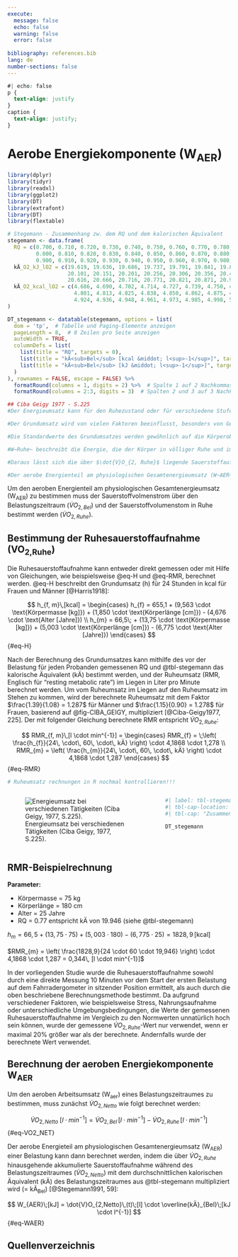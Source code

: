```yaml
---
execute:
  message: false
  echo: false
  warning: false
  error: false
  
bibliography: references.bib
lang: de
number-sections: false
---
```


```css
#| echo: false
p {
  text-align: justify
}
caption {
  text-align: justify;
}

```

# Aerobe Energiekomponente (W~AER~)

```r
library(dplyr)
library(tidyr)
library(readxl)
library(ggplot2)
library(DT)
library(extrafont)
library(DT)
library(flextable)
```

```r
# Stegemann - Zusammenhang zw. dem RQ und dem kalorischen Äquivalent
stegemann <- data.frame(
  RQ = c(0.700, 0.710, 0.720, 0.730, 0.740, 0.750, 0.760, 0.770, 0.780, 0.790, 
         0.800, 0.810, 0.820, 0.830, 0.840, 0.850, 0.860, 0.870, 0.880, 0.890, 
         0.900, 0.910, 0.920, 0.930, 0.940, 0.950, 0.960, 0.970, 0.980, 0.990, 1.000),
  kÄ_O2_kJ_lO2 = c(19.619, 19.636, 19.686, 19.737, 19.791, 19.841, 19.887, 19.946, 20.009, 20.046, 
                   20.101, 20.151, 20.201, 20.256, 20.306, 20.356, 20.411, 20.461, 20.515, 20.561, 
                   20.616, 20.666, 20.716, 20.771, 20.821, 20.871, 20.926, 20.976, 21.026, 21.081, 21.131),
  kÄ_O2_kcal_lO2 = c(4.686, 4.690, 4.702, 4.714, 4.727, 4.739, 4.750, 4.764, 4.779, 4.788, 
                     4.801, 4.813, 4.825, 4.838, 4.850, 4.862, 4.875, 4.887, 4.900, 4.911, 
                     4.924, 4.936, 4.948, 4.961, 4.973, 4.985, 4.998, 5.010, 5.022, 5.035, 5.047)
)

DT_stegemann <- datatable(stegemann, options = list(
  dom = 'tp',  # Tabelle und Paging-Elemente anzeigen
  pageLength = 8,  # 8 Zeilen pro Seite anzeigen
  autoWidth = TRUE,
  columnDefs = list(
    list(title = "RQ", targets = 0),
    list(title = "kÄ<sub>Bel</sub> [kcal &middot; l<sup>-1</sup>]", targets = 1),
    list(title = "kÄ<sub>Bel</sub> [kJ &middot; l<sup>-1</sup>]", targets = 2)
  )
), rownames = FALSE, escape = FALSE) %>%
  formatRound(columns = 1, digits = 2) %>%  # Spalte 1 auf 2 Nachkommastellen runden
  formatRound(columns = 2:3, digits = 3)  # Spalten 2 und 3 auf 3 Nachkommastellen runden
```

```r
## Ciba Geigy 1977 - S.225
#Der Energieumsatz kann für den Ruhezustand oder für verschiedene Stufen körperlicher Arbeit angegeben werden (Tabelle 1). Der Umsatz bei körperlicher und geistiger Ruhe ist keine genau definierte Größe (Abb. 1). Er wird deshalb für medizinische Fragestellungen unter standardisierten Bedingungen gemessen (morgens, liegend, nüchtern, bei Indifferenztemperatur), und die so gemessene Größe wird als Grundumsatz oder Ruheumsatz bezeichnet. Der Grundumsatz entspricht dem unvermeidbaren Wärmeverlust infolge des Zellstoffwechsels und der auch in Ruhe ablaufenden physiologischen Funktionen (Kreislauf, Atmung, Verdauung, unwillkürlicher Muskeltonus). Zum Grundumsatz trägt vor allem der Stoffwechsel der Leber bei (siehe Tabelle 2).

#Der Grundumsatz wird von vielen Faktoren beeinflusst, besonders von Geschlecht, Länge, Masse und Zusammensetzung des Körpers, Lebensalter und Hormonhaushalt; tageszeitliche, jahreszeitliche Schwankungen und ein Einfluss des Klimas wurden beobachtet.

#Die Standardwerte des Grundumsatzes werden gewöhnlich auf die Körperoberfläche bezogen, bei Kindern auf die Körpermasse (Bestimmung der Körperoberfläche siehe S. 223 und 224). Da der Stoffwechsel des Fettgewebes im Vergleich zu dem des Muskelgewebes nur gering ist, wird auch vorgeschlagen, den Grundumsatz auf die fettfreie Körpermasse, aktive Zellmasse, Muskelmasse oder ähnliche Körpermaße zu beziehen. Die Unterschiede zwischen dem Grundumsatz des Mannes und der Frau sowie der Abfall der Werte im hohen Alter verschwinden weitgehend, wenn der Bezug auf die fettfreie Körpermasse erfolgt (siehe auch Tabelle 3). Im Verlauf der Schwangerschaft steigt der Grundumsatz infolge des Sauerstoffverbrauchs von Uterus, Plazenta und Fetus. Bekannte Standards des Grundumsatzes sind diejenigen von HARRIS und BENEDICT, BOOTHBY et al., ROBERTSON und REID sowie von FLEISCH. Standardwerte für Kinder und Erwachsene finden sich in den Tabellen 3-5. Einzelheiten zum Grundumsatz von Neugeborenen, Säuglingen und Kindern siehe in der Literatur. In pathologischer Hinsicht wird der Grundumsatz durch die Funktion der Hypophyse, Schilddrüse und Nebennieren beeinflusst.

#W~Ruhe~ beschreibt die Energie, die der Körper in völliger Ruhe und im Liegen benötigt, um seine Funktion aufrechtzuerhalten. In der vorliegenden Studie wird der W~Ruhe~ als Basis verwendet, da sich der Sportler nicht in liegender Position befindet. Dieser beschreibt den physiologischen Energieumsatz in einem normalen Zustand der Ruhe oder Nicht-Bewegung. 

#Daraus lässt sich die über $\dot{V}O_{2, Ruhe}$ liegende Sauerstoffaufnahme während des Belastungszeitraumes (VO~2,Netto~) bestimmen.

#Der aerobe Energienteil am physiologischen Gesamtenergieumsatz (W~AER~) einer Belastung lässt sich berechnen, indem man die über $\dot{V}O_{2, Ruhe}$ liegende akkumulierte Sauerstoffaufnahme während des Belastungszeitraumes ($\dot{V}O_{2, Netto}$) mit dem durchschnittlichen kÄ des Belastungszeitraumes multipliziert (= kÄ~Bel~) [@Stegemann1991, 59]

```

Um den aeroben Energienteil am physiologischen Gesamtenergieumsatz (W~AER~) zu bestimmen muss der Sauerstoffvolmenstrom über den Belastungszeitraum ($\dot{V}O_{2, Bel}$) und der Sauerstoffvolumenstom in Ruhe bestimmt werden ($\dot{V}O_{2, Ruhe}$).

## Bestimmung der Ruhesauerstoffaufnahme (VO~2,Ruhe~)

Die Ruhesauerstoffaufnahme kann entweder direkt gemessen oder mit Hilfe von Gleichungen, wie beispielsweise @eq-H und @eq-RMR, berechnet werden. @eq-H beschreibt den Grundumsatz (h) für 24 Stunden in kcal für Frauen und Männer [@Harris1918]:

$$
h_{f, m}\,[kcal] = 
\begin{cases} 
h_{f} = 655,1 + (9,563 \cdot \text{Körpermasse [kg]}) + (1,850 \cdot \text{Körperlänge [cm]}) - (4,676 \cdot \text{Alter [Jahre]}) \\    
h_{m} = 66,5\; + (13,75 \cdot \text{Körpermasse [kg]}) + (5,003 \cdot \text{Körperlänge [cm]}) - (6,775 \cdot \text{Alter [Jahre]})
\end{cases}
$$ {#eq-H}

Nach der Berechnung des Grundumsatzes kann mithilfe des vor der Belastung für jeden Probanden gemessenen RQ und @tbl-stegemann das kalorische Äquivalent (kÄ) bestimmt werden, und der Ruheumsatz (RMR, Englisch für "resting metabolic rate") im Liegen in Liter pro Minute berechnet werden. Um vom Ruheumsatz im Liegen auf den Ruheumsatz im Stehen zu kommen, wird der berechnete Ruheumsatz mit dem Faktor $\frac{1.39}{1.08} = 1.287$ für Männer und $\frac{1.15}{0.90} = 1.278$ für Frauen, basierend auf @fig-CIBA_GEIGY, multipliziert [@Ciba-Geigy1977, 225]. Der mit folgender Gleichung berechnete RMR entspricht $\dot{V}O_{2, Ruhe}$:

$$
RMR_{f, m}\,[l \cdot min^{-1}] = 
\begin{cases} 
RMR_{f} = \;\left( \frac{h_{f}}{24\, \cdot\, 60\, \cdot\, kÄ} \right) \cdot 4,1868 \cdot 1,278 \\
RMR_{m} = \left( \frac{h_{m}}{24\, \cdot\, 60\, \cdot\, kÄ} \right) \cdot 4,1868 \cdot 1,287
\end{cases}
$$ {#eq-RMR}

```r
# Ruheumsatz rechnungen in R nochmal kontrollieren!!!
```

::: columns
::: {.column width="66.0%"}
![Energieumsatz bei verschiedenen Tätigkeiten (Ciba Geigy, 1977, S.225).](images/Ciba_Geigy_Ruheumsatz.png){#fig-CIBA_GEIGY .caption}
:::

::: {.column width="2.0%"}
:::

::: {.column width="32.0%"}
```r
#| label: tbl-stegemann
#| tbl-cap-location: bottom
#| tbl-cap: "Zusammenhang zwischen dem respiratorischem Koeffizienten und dem kalorischen Äquivalent in [kcal &middot; l<sup>-1</sup>] und [kJ &middot; l<sup>-1</sup>]  (Zuntz, 1901, S.260; Stegemann, 1991, S.59)"

DT_stegemann
```
:::
:::

::: {.callout-note icon="false"}
## RMR-Beispielrechnung

**Parameter:**

-   Körpermasse = 75 kg
-   Körperlänge = 180 cm
-   Alter = 25 Jahre
-   RQ = 0.77 entspricht kÄ von 19.946 (siehe @tbl-stegemann)

$h_{m} = 66,5 + (13,75 \cdot \text{75}) + (5,003 \cdot \text{180}) - (6,775 \cdot \text{25}) = 1828,9\, [\text{kcal}]$<br><br>
$RMR_{m} = \left( \frac{1828,9}{24 \cdot 60 \cdot 19,946} \right) \cdot 4,1868 \cdot 1,287 = 0,344\, [l \cdot min^{-1}]$
:::

In der vorliegenden Studie wurde die Ruhesauerstoffaufnahme sowohl durch eine direkte Messung 10 Minuten vor dem Start der ersten Belastung auf dem Fahrradergometer in sitzender Position ermittelt, als auch durch die oben beschriebene Berechnungsmethode bestimmt. Da aufgrund verschiedener Faktoren, wie beispielsweise Stress, Nahrungsaufnahme oder unterschiedliche Umgebungsbedingungen, die Werte der gemessenen Ruhesauerstoffaufnahme im Vergleich zu den Normwerten unnatürlich hoch sein können, wurde der gemessene $\dot{V}O_{2,Ruhe}$-Wert nur verwendet, wenn er maximal 20% größer war als der berechnete. Andernfalls wurde der berechnete Wert verwendet.

## Berechnung der aeroben Energiekomponente W~AER~

Um den aeroben Arbeitsumsatz (W~aer~) eines Belastungszeitraumes zu bestimmen, muss zunächst $\dot{V}O_{2,Netto}$ wie folgt berechnet werden:

$$
\dot{V}O_{2,Netto}\;[l \cdot min^{-1}] = \dot{V}O_{2,Bel}\, [l \cdot min^{-1}] - \dot{V}O_{2,Ruhe}\,[l \cdot min^{-1}]
$$ {#eq-VO2_NET}

Der aerobe Energieteil am physiologischen Gesamtenergieumsatz (W~AER~) einer Belastung kann dann berechnet werden, indem die über $\dot{V}O_{2, Ruhe}$ hinausgehende akkumulierte Sauerstoffaufnahme während des Belastungszeitraumes ($\dot{V}O_{2, Netto}$) mit dem durchschnittlichen kalorischen Äquivalent (kÄ) des Belastungszeitraumes aus @tbl-stegemann multipliziert wird (= kÄ~Bel~) [@Stegemann1991, 59]:

$$
W_{AER}\;[kJ] = \dot{V}O_{2,Netto}\,(t)\;[l] \cdot \overline{kÄ}_{Bel}\;[kJ \cdot l^{-1}]
$$ {#eq-WAER}

## Quellenverzeichnis

::: {#refs}
:::
